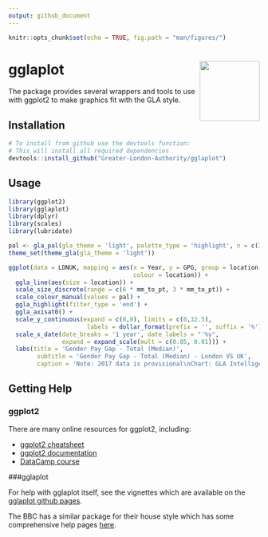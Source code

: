 ```yaml
---
output: github_document
---
```


```r
knitr::opts_chunk$set(echo = TRUE, fig.path = "man/figures/")
```

# gglaplot <img src="man/figures/logo.png" align="right" alt="" width="120" />

The package provides several wrappers and tools to use with ggplot2 to make graphics fit with the GLA style.

## Installation


```r
# To install from github use the devtools function:
# This will install all required dependencies
devtools::install_github("Greater-London-Authority/gglaplot")
```

## Usage

```r
library(ggplot2)
library(gglaplot)
library(dplyr)
library(scales)
library(lubridate)

pal <- gla_pal(gla_theme = 'light', palette_type = 'highlight', n = c(1,1))
theme_set(theme_gla(gla_theme = 'light'))

ggplot(data = LDNUK, mapping = aes(x = Year, y = GPG, group = location, 
                                   colour = location)) +
  ggla_line(aes(size = location)) +
  scale_size_discrete(range = c(6 * mm_to_pt, 3 * mm_to_pt)) +
  scale_colour_manual(values = pal) +
  ggla_highlight(filter_type = 'end') +
  ggla_axisat0() +
  scale_y_continuous(expand = c(0,0), limits = c(0,32.5), 
                      labels = dollar_format(prefix = '', suffix = '%')) +
  scale_x_date(date_breaks = '1 year', date_labels = "'%y",
               expand = expand_scale(mult = c(0.05, 0.01))) +
  labs(title = 'Gender Pay Gap - Total (Median)',
        subtitle = 'Gender Pay Gap - Total (Median) - London VS UK',
        caption = 'Note: 2017 data is provisional\nChart: GLA Intelligence  Source: London Datastore')
```

## Getting Help

### ggplot2

There are many online resources for ggplot2, including:

* [ggplot2 cheatsheet](https://ggplot2.tidyverse.org/)
* [ggplot2 documentation](https://ggplot2.tidyverse.org/reference/)
* [DataCamp course](https://www.datacamp.com/courses/data-visualization-with-ggplot2-1)

###gglaplot

For help with gglaplot itself, see the vignettes which are available on the [gglaplot github pages](https://greater-london-authority.github.io/gglaplot/).

The BBC has a similar package for their house style which has some comprehensive help pages [here](https://bbc.github.io/rcookbook/).



